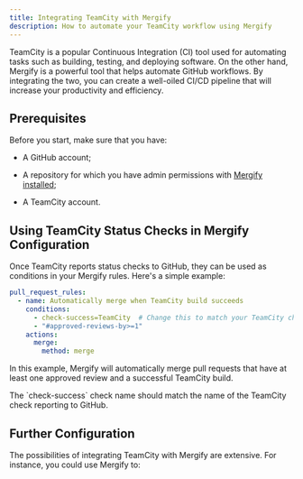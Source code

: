 ```yaml
---
title: Integrating TeamCity with Mergify
description: How to automate your TeamCity workflow using Mergify
---
```



<IntegrationLogo src={teamcityLogo} />

TeamCity is a popular Continuous Integration (CI) tool used for automating
tasks such as building, testing, and deploying software. On the other hand,
Mergify is a powerful tool that helps automate GitHub workflows. By integrating
the two, you can create a well-oiled CI/CD pipeline that will increase your
productivity and efficiency.

## Prerequisites

Before you start, make sure that you have:

- A GitHub account;

- A repository for which you have admin permissions with [Mergify
  installed](/getting-started);

- A TeamCity account.

## Using TeamCity Status Checks in Mergify Configuration

Once TeamCity reports status checks to GitHub, they can be used as conditions in
your Mergify rules. Here's a simple example:

```yaml
pull_request_rules:
  - name: Automatically merge when TeamCity build succeeds
    conditions:
      - check-success=TeamCity  # Change this to match your TeamCity check name
      - "#approved-reviews-by>=1"
    actions:
      merge:
        method: merge
```

In this example, Mergify will automatically merge pull requests that have at
least one approved review and a successful TeamCity build.

<Info>
  The `check-success` check name should match the name of the TeamCity check
  reporting to GitHub.
</Info>

## Further Configuration

The possibilities of integrating TeamCity with Mergify are extensive. For
instance, you could use Mergify to:


<CIFurther />

